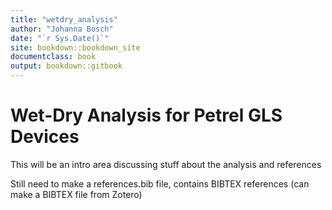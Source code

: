 ```yaml
---
title: "wetdry_analysis"
author: "Johanna Bosch"
date: "`r Sys.Date()`"
site: bookdown::bookdown_site
documentclass: book
output: bookdown::gitbook
---
```



# Wet-Dry Analysis for Petrel GLS Devices

This will be an intro area discussing stuff about the analysis and references

Still need to make a references.bib file, contains BIBTEX references 
(can make a BIBTEX file from Zotero)

